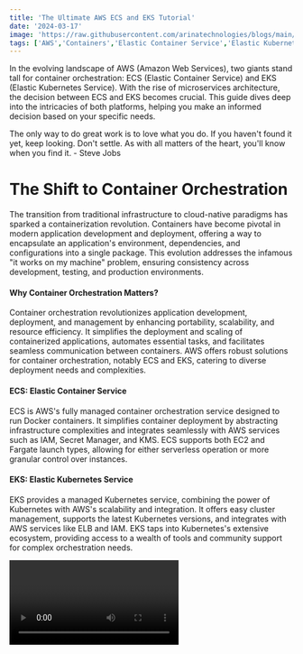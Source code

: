 ```yaml
---
title: 'The Ultimate AWS ECS and EKS Tutorial'
date: '2024-03-17'
image: 'https://raw.githubusercontent.com/arinatechnologies/blogs/main/images/ECS%20VS%20EKS.webp'
tags: ['AWS','Containers','Elastic Container Service','Elastic Kubernetes Services (EKS)','Microservices architecture']
---
```


In the evolving landscape of AWS (Amazon Web Services), two giants stand tall for container orchestration: ECS (Elastic Container Service) and EKS (Elastic Kubernetes Service). With the rise of microservices architecture, the decision between ECS and EKS becomes crucial. This guide dives deep into the intricacies of both platforms, helping you make an informed decision based on your specific needs.

The only way to do great work is to love what you do. If you haven't found it yet, keep looking. Don't settle. As with all matters of the heart, you'll know when you find it. - Steve Jobs

# The Shift to Container Orchestration
The transition from traditional infrastructure to cloud-native paradigms has sparked a containerization revolution. Containers have become pivotal in modern application development and deployment, offering a way to encapsulate an application's environment, dependencies, and configurations into a single package. This evolution addresses the infamous "it works on my machine" problem, ensuring consistency across development, testing, and production environments.

#### Why Container Orchestration Matters?
Container orchestration revolutionizes application development, deployment, and management by enhancing portability, scalability, and resource efficiency. It simplifies the deployment and scaling of containerized applications, automates essential tasks, and facilitates seamless communication between containers. AWS offers robust solutions for container orchestration, notably ECS and EKS, catering to diverse deployment needs and complexities.

#### ECS: Elastic Container Service
ECS is AWS's fully managed container orchestration service designed to run Docker containers. It simplifies container deployment by abstracting infrastructure complexities and integrates seamlessly with AWS services such as IAM, Secret Manager, and KMS. ECS supports both EC2 and Fargate launch types, allowing for either serverless operation or more granular control over instances.

#### EKS: Elastic Kubernetes Service
EKS provides a managed Kubernetes service, combining the power of Kubernetes with AWS's scalability and integration. It offers easy cluster management, supports the latest Kubernetes versions, and integrates with AWS services like ELB and IAM. EKS taps into Kubernetes's extensive ecosystem, providing access to a wealth of tools and community support for complex orchestration needs.

<Video id="GZfZ2tCzLKU" title="AWS ECS (Elastic Container Service) and EKS (Elastic Kubernetes Service)" />

# ECS vs EKS Comparison
When comparing ECS and EKS, several factors come into play, including ease of use, deployment complexity, security features, and cloud-agnostic capabilities. ECS excels in simplicity and integration with AWS services, making it ideal for straightforward applications or those heavily reliant on AWS. On the other hand, EKS offers more flexibility, an extensive ecosystem, and compatibility with Kubernetes, suitable for complex or cloud-agnostic applications.


                                                <table className="awsvstower">
                                                <tbody>
                                                <tr>
                                                        <th>Feature/Aspect</th>
                                                        <th>AWS ECS (Elastic Container Service)</th>
                                                        <th>AWS EKS (Elastic Kubernetes Service)</th>
                                                    </tr>
                                                    <tr>
                                                        <th>Workload Type</th>
                                                        <td>Microservices, monoliths & containerized workloas</td>
                                                        <td>containerized & microservices applications</td>
                                                    </tr>
                                                    <tr>
                                                        <th>Ease of Use</th>
                                                        <td>As AWS provides more deployment options, it is simpler than Kubernetes</td>
                                                        <td>Can be more complex than ECS setup</td>
                                                    </tr>
                                                    <tr>
                                                        <th>Deployment</th>
                                                        <td>Primarily AWS Supported tools such as CloudFormation, Terraform, CI/CD pipelines such as CodeDeploy</td>
                                                        <td>Apart from  Terraform, CloudFormation, CodeDeploy support, more industry support such as ArgoCD, Rancher, etc</td>
                                                    </tr>
                                                    <tr>
                                                        <th>Service Discovery</th>
                                                        <td>ECS Native</td>
                                                        <td>Service Mesh setup using Istio, Cillium, OpenMesh etc</td>
                                                    </tr>
                                                    <tr>
                                                        <th>Security</th>
                                                        <td>Native integration with AWS services such as IAM roles, KMS, etc.</td>
                                                        <td>Apart from native Kubernetes support, also has seamless integration with AWS services</td>
                                                    </tr>
                                                    <tr>
                                                        <th>Resource Control</th>
                                                        <td>Resources managed by Services, tasks, Capacity Provider and auto-scaling setup</td>
                                                        <td>Pod and Node setup</td>
                                                    </tr>
                                                    <tr>
                                                        <th>Cost Model</th>
                                                        <td>Pay for EC2 or Fargate setup</td>
                                                        <td>Similar to ECS, need to pay for EC2 or Fargate setup</td>
                                                    </tr>
                                                    <tr>
                                                        <th>Integration with CI/CD</th>
                                                        <td>Seamless integration with AWS CodePipeline, GitHub Actions, etc.</td>
                                                        <td>Similar to ECS, there are seamless integration options with AWS services but much more 3rd party services are available</td>
                                                    </tr>
                                                    <tr>
                                                        <th>Customizability</th>
                                                        <td>Highly customizable account structure and policies.</td>
                                                        <td>Pre-configured blueprints limit customization but ensure best practices.</td>
                                                    </tr>
                                                    <tr>
                                                        <th>Use-Cases</th>
                                                        <td>ECS is well-suited for microservices, batch processing, and simple applications, offering a quick and easy setup</td>
                                                        <td>EKS caters to more complex scenarios, hybrid environments, and applications requiring Kubernetes's rich feature set and community support. Cost, complexity, and integration with existing tools and workflows should also influence your choice between ECS and EKS.</td>
                                                    </tr>
                                                </tbody>
                                                    
                                                </table> 


# Which should you choose: ECS or EKS?
Choosing between ECS and EKS depends on your specific requirements, such as application complexity, anticipated growth, and whether you need a cloud-agnostic solution.
ECS offers simplicity and deep AWS integration, while EKS provides flexibility and a broad ecosystem where multiple 3rd party systems support EKS cluster setup and management, thus providing a more cloud agnostic option. Do consider your non-functional requirements, future growth expectations, and enterprise cloud strategy to make the best choice for your organization.

We invite you to explore the possibilities of container orchestration with Arina Technologies. Whether you're looking to simplify your application deployment with ECS or leverage the full power of Kubernetes with EKS, our team of experts is ready to guide you through every step of the journey. Join us in revolutionizing your cloud solutions, and let's build the future of application development and deployment together.
For more information on our services and how we can help your business thrive in the cloud, please visit our website or contact us directly. Stay tuned for more insights and updates from Arina Technologies by subscribing to our blog and following us on social media.
